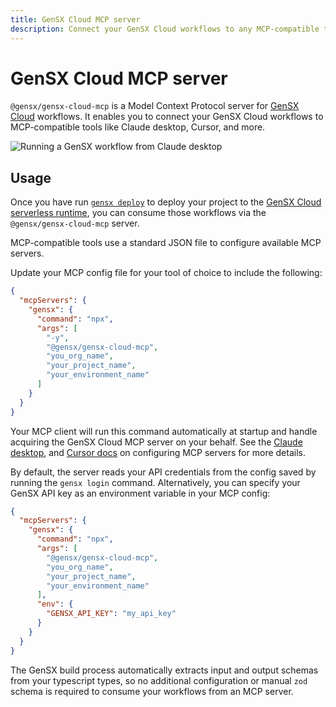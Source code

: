 ```yaml
---
title: GenSX Cloud MCP server
description: Connect your GenSX Cloud workflows to any MCP-compatible tools.
---
```


# GenSX Cloud MCP server

`@gensx/gensx-cloud-mcp` is a Model Context Protocol server for [GenSX Cloud](/docs/cloud) workflows. It enables you to connect your GenSX Cloud workflows to MCP-compatible tools like Claude desktop, Cursor, and more.

![Running a GenSX workflow from Claude desktop](/cloud/claude-desktop.png)

## Usage

Once you have run [`gensx deploy`](/docs/cli-reference/deploy) to deploy your project to the [GenSX Cloud serverless runtime](/docs/cloud/serverless-deployments), you can consume those workflows via the `@gensx/gensx-cloud-mcp` server.

MCP-compatible tools use a standard JSON file to configure available MCP servers.

Update your MCP config file for your tool of choice to include the following:

```json
{
  "mcpServers": {
    "gensx": {
      "command": "npx",
      "args": [
        "-y",
        "@gensx/gensx-cloud-mcp",
        "you_org_name",
        "your_project_name",
        "your_environment_name"
      ]
    }
  }
}
```

Your MCP client will run this command automatically at startup and handle acquiring the GenSX Cloud MCP server on your behalf. See the [Claude desktop](https://modelcontextprotocol.io/quickstart/user), and [Cursor docs](https://docs.cursor.com/context/model-context-protocol) on configuring MCP servers for more details.

By default, the server reads your API credentials from the config saved by running the `gensx login` command. Alternatively, you can specify your GenSX API key as an environment variable in your MCP config:

```json
{
  "mcpServers": {
    "gensx": {
      "command": "npx",
      "args": [
        "@gensx/gensx-cloud-mcp",
        "you_org_name",
        "your_project_name",
        "your_environment_name"
      ],
      "env": {
        "GENSX_API_KEY": "my_api_key"
      }
    }
  }
}
```

The GenSX build process automatically extracts input and output schemas from your typescript types, so no additional configuration or manual `zod` schema is required to consume your workflows from an MCP server.
